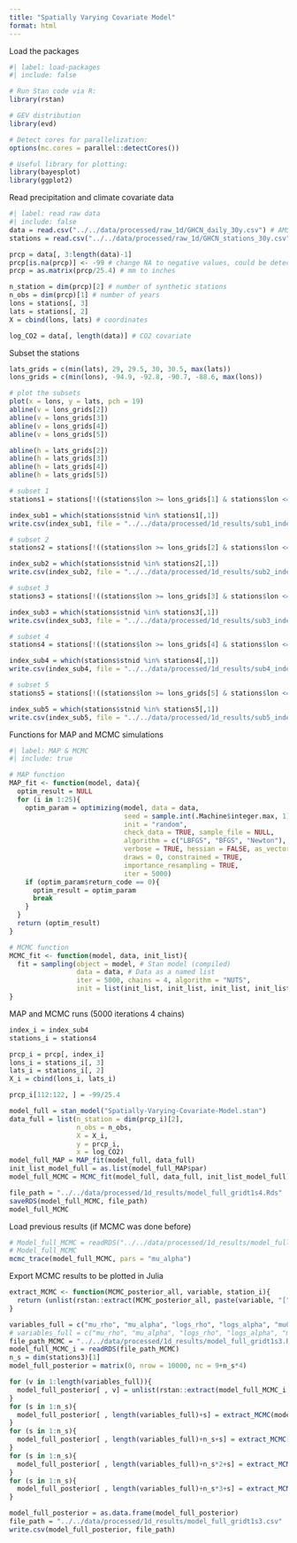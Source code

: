 ```yaml
---
title: "Spatially Varying Covariate Model"
format: html
---
```


Load the packages

```r
#| label: load-packages
#| include: false

# Run Stan code via R:
library(rstan)

# GEV distribution
library(evd)

# Detect cores for parallelization:
options(mc.cores = parallel::detectCores())

# Useful library for plotting:
library(bayesplot)
library(ggplot2)
```

Read precipitation and climate covariate data

```r
#| label: read raw data
#| include: false
data = read.csv("../../data/processed/raw_1d/GHCN_daily_30y.csv") # AMS data
stations = read.csv("../../data/processed/raw_1d/GHCN_stations_30y.csv") # station inventory

prcp = data[, 3:length(data)-1]
prcp[is.na(prcp)] <- -99 # change NA to negative values, could be detected in r stan
prcp = as.matrix(prcp/25.4) # mm to inches

n_station = dim(prcp)[2] # number of synthetic stations
n_obs = dim(prcp)[1] # number of years
lons = stations[, 3]
lats = stations[, 2]
X = cbind(lons, lats) # coordinates

log_CO2 = data[, length(data)] # CO2 covariate
```

Subset the stations

```r
lats_grids = c(min(lats), 29, 29.5, 30, 30.5, max(lats))
lons_grids = c(min(lons), -94.9, -92.8, -90.7, -88.6, max(lons))

# plot the subsets
plot(x = lons, y = lats, pch = 19)
abline(v = lons_grids[2])
abline(v = lons_grids[3])
abline(v = lons_grids[4])
abline(v = lons_grids[5])

abline(h = lats_grids[2])
abline(h = lats_grids[3])
abline(h = lats_grids[4])
abline(h = lats_grids[5])
```

```r
# subset 1
stations1 = stations[!((stations$lon >= lons_grids[1] & stations$lon <= lons_grids[2] & stations$lat >= lats_grids[1] & stations$lat <= lats_grids[2]) | (stations$lon >= lons_grids[2] & stations$lon <= lons_grids[3] & stations$lat >= lats_grids[2] & stations$lat <= lats_grids[3]) | (stations$lon >= lons_grids[3] & stations$lon <= lons_grids[4] & stations$lat >= lats_grids[3] & stations$lat <= lats_grids[4])) | (stations$lon >= lons_grids[4] & stations$lon <= lons_grids[5] & stations$lat >= lats_grids[4] & stations$lat <= lats_grids[5]) | (stations$lon >= lons_grids[5] & stations$lon <= lons_grids[6] & stations$lat >= lats_grids[5] & stations$lat <= lats_grids[6]), ]

index_sub1 = which(stations$stnid %in% stations1[,1])
write.csv(index_sub1, file = "../../data/processed/1d_results/sub1_index.csv", row.names = FALSE)

# subset 2
stations2 = stations[!((stations$lon >= lons_grids[2] & stations$lon <= lons_grids[3] & stations$lat >= lats_grids[1] & stations$lat <= lats_grids[2]) | (stations$lon >= lons_grids[3] & stations$lon <= lons_grids[4] & stations$lat >= lats_grids[2] & stations$lat <= lats_grids[3]) | (stations$lon >= lons_grids[4] & stations$lon <= lons_grids[5] & stations$lat >= lats_grids[3] & stations$lat <= lats_grids[4])) | (stations$lon >= lons_grids[5] & stations$lon <= lons_grids[6] & stations$lat >= lats_grids[4] & stations$lat <= lats_grids[5]) | (stations$lon >= lons_grids[1] & stations$lon <= lons_grids[2] & stations$lat >= lats_grids[5] & stations$lat <= lats_grids[6]), ]

index_sub2 = which(stations$stnid %in% stations2[,1])
write.csv(index_sub2, file = "../../data/processed/1d_results/sub2_index.csv", row.names = FALSE)

# subset 3
stations3 = stations[!((stations$lon >= lons_grids[3] & stations$lon <= lons_grids[4] & stations$lat >= lats_grids[1] & stations$lat <= lats_grids[2]) | (stations$lon >= lons_grids[4] & stations$lon <= lons_grids[5] & stations$lat >= lats_grids[2] & stations$lat <= lats_grids[3]) | (stations$lon >= lons_grids[5] & stations$lon <= lons_grids[6] & stations$lat >= lats_grids[3] & stations$lat <= lats_grids[4])) | (stations$lon >= lons_grids[1] & stations$lon <= lons_grids[2] & stations$lat >= lats_grids[4] & stations$lat <= lats_grids[5]) | (stations$lon >= lons_grids[2] & stations$lon <= lons_grids[3] & stations$lat >= lats_grids[5] & stations$lat <= lats_grids[6]), ]

index_sub3 = which(stations$stnid %in% stations3[,1])
write.csv(index_sub3, file = "../../data/processed/1d_results/sub3_index.csv", row.names = FALSE)

# subset 4
stations4 = stations[!((stations$lon >= lons_grids[4] & stations$lon <= lons_grids[5] & stations$lat >= lats_grids[1] & stations$lat <= lats_grids[2]) | (stations$lon >= lons_grids[5] & stations$lon <= lons_grids[6] & stations$lat >= lats_grids[2] & stations$lat <= lats_grids[3]) | (stations$lon >= lons_grids[1] & stations$lon <= lons_grids[2] & stations$lat >= lats_grids[3] & stations$lat <= lats_grids[4])) | (stations$lon >= lons_grids[2] & stations$lon <= lons_grids[3] & stations$lat >= lats_grids[4] & stations$lat <= lats_grids[5]) | (stations$lon >= lons_grids[3] & stations$lon <= lons_grids[4] & stations$lat >= lats_grids[5] & stations$lat <= lats_grids[6]), ]

index_sub4 = which(stations$stnid %in% stations4[,1])
write.csv(index_sub4, file = "../../data/processed/1d_results/sub4_index.csv", row.names = FALSE)

# subset 5
stations5 = stations[!((stations$lon >= lons_grids[5] & stations$lon <= lons_grids[6] & stations$lat >= lats_grids[1] & stations$lat <= lats_grids[2]) | (stations$lon >= lons_grids[1] & stations$lon <= lons_grids[2] & stations$lat >= lats_grids[2] & stations$lat <= lats_grids[3]) | (stations$lon >= lons_grids[2] & stations$lon <= lons_grids[3] & stations$lat >= lats_grids[3] & stations$lat <= lats_grids[4])) | (stations$lon >= lons_grids[3] & stations$lon <= lons_grids[4] & stations$lat >= lats_grids[4] & stations$lat <= lats_grids[5]) | (stations$lon >= lons_grids[4] & stations$lon <= lons_grids[5] & stations$lat >= lats_grids[5] & stations$lat <= lats_grids[6]), ]

index_sub5 = which(stations$stnid %in% stations5[,1])
write.csv(index_sub5, file = "../../data/processed/1d_results/sub5_index.csv", row.names = FALSE)
```

Functions for MAP and MCMC simulations

```r
#| label: MAP & MCMC
#| include: true

# MAP function
MAP_fit <- function(model, data){
  optim_result = NULL
  for (i in 1:25){
    optim_param = optimizing(model, data = data,
                             seed = sample.int(.Machine$integer.max, 1), 
                             init = "random",
                             check_data = TRUE, sample_file = NULL,
                             algorithm = c("LBFGS", "BFGS", "Newton"),
                             verbose = TRUE, hessian = FALSE, as_vector = TRUE,
                             draws = 0, constrained = TRUE, 
                             importance_resampling = TRUE, 
                             iter = 5000)
    if (optim_param$return_code == 0){
      optim_result = optim_param
      break
    }
  }
  return (optim_result)
}

# MCMC function
MCMC_fit <- function(model, data, init_list){
  fit = sampling(object = model, # Stan model (compiled)
                 data = data, # Data as a named list
                 iter = 5000, chains = 4, algorithm = "NUTS", 
                 init = list(init_list, init_list, init_list, init_list))
}
```

MAP and MCMC runs (5000 iterations 4 chains)

```r
index_i = index_sub4
stations_i = stations4

prcp_i = prcp[, index_i]
lons_i = stations_i[, 3]
lats_i = stations_i[, 2]
X_i = cbind(lons_i, lats_i)

prcp_i[112:122, ] = -99/25.4
```

```r
model_full = stan_model("Spatially-Varying-Covariate-Model.stan")
data_full = list(n_station = dim(prcp_i)[2],
                 n_obs = n_obs,
                 X = X_i,
                 y = prcp_i,
                 x = log_CO2)
model_full_MAP = MAP_fit(model_full, data_full)
init_list_model_full = as.list(model_full_MAP$par)
model_full_MCMC = MCMC_fit(model_full, data_full, init_list_model_full)
```

```r
file_path = "../../data/processed/1d_results/model_full_gridt1s4.Rds"
saveRDS(model_full_MCMC, file_path)
model_full_MCMC
```

Load previous results (if MCMC was done before)

```r
# Model_full_MCMC = readRDS("../../data/processed/1d_results/model_full_all_2rho.Rds") # all stations
# Model_full_MCMC
mcmc_trace(model_full_MCMC, pars = "mu_alpha")
```

Export MCMC results to be plotted in Julia

```r
extract_MCMC <- function(MCMC_posterior_all, variable, station_i){
  return (unlist(rstan::extract(MCMC_posterior_all, paste(variable, "[", station_i, "]", sep = ""))))
}
```

```r
variables_full = c("mu_rho", "mu_alpha", "logs_rho", "logs_alpha", "mu0_rho", "mu0_alpha", "logs0_rho", "logs0_alpha", "xi")
# variables_full = c("mu_rho", "mu_alpha", "logs_rho", "logs_alpha", "mu_w", "mu0_w", "logs_w", "logs0_w", "xi")
file_path_MCMC = "../../data/processed/1d_results/model_full_gridt1s3.Rds"
model_full_MCMC_i = readRDS(file_path_MCMC)
n_s = dim(stations3)[1]
model_full_posterior = matrix(0, nrow = 10000, nc = 9+n_s*4)

for (v in 1:length(variables_full)){
  model_full_posterior[ , v] = unlist(rstan::extract(model_full_MCMC_i, paste(variables_full[v], sep = "")))
}
for (s in 1:n_s){
  model_full_posterior[ , length(variables_full)+s] = extract_MCMC(model_full_MCMC_i, "mu_beta", s)
}
for (s in 1:n_s){
  model_full_posterior[ , length(variables_full)+n_s+s] = extract_MCMC(model_full_MCMC_i, "logs_beta", s)
}
for (s in 1:n_s){
  model_full_posterior[ , length(variables_full)+n_s*2+s] = extract_MCMC(model_full_MCMC_i, "mu0", s)
}
for (s in 1:n_s){
  model_full_posterior[ , length(variables_full)+n_s*3+s] = extract_MCMC(model_full_MCMC_i, "logs0", s)
}

model_full_posterior = as.data.frame(model_full_posterior)
file_path = "../../data/processed/1d_results/model_full_gridt1s3.csv"
write.csv(model_full_posterior, file_path)
```